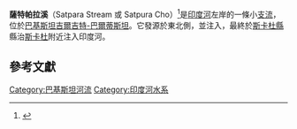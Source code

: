 '''薩特帕拉溪'''（Satpara Stream 或 Satpura Cho）<ref>{{Cite web |url=http://www.geonames.org/7419765/satpura-cho.html |title=Geonames database |access-date=2015-05-30 |archive-date=2018-06-12 |archive-url=https://web.archive.org/web/20180612140142/http://www.geonames.org/7419765/satpura-cho.html |dead-url=no }}</ref>是[[印度河|印度河]]左岸的一條小[[支流|支流]]，位於[[巴基斯坦|巴基斯坦]][[吉爾吉特-巴爾蒂斯坦|吉爾吉特-巴爾蒂斯坦]]。它發源於{{link-en|代奧塞國家公園|Deosai National Park}}東北側，並注入{{link-en|薩特帕拉湖|Satpara Lake}}，最終於[[斯卡杜縣|斯卡杜縣]]縣治[[斯卡杜|斯卡杜]]附近注入印度河。

== 參考文獻 ==
{{Reflist}}
{{Coord|35|17|31|N|75|37|25|E|type:river|display=title}}

[[Category:巴基斯坦河流|Category:巴基斯坦河流]]
[[Category:印度河水系|Category:印度河水系]]
{{pakistan-geo-stub}}